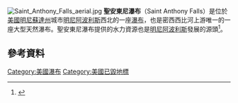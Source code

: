 [[File:Saint_Anthony_Falls_aerial.jpg|thumb]]
'''聖安東尼瀑布'''（Saint Anthony Falls）是位於[[美國|美國]][[明尼蘇達州|明尼蘇達州]]城市[[明尼阿波利斯|明尼阿波利斯]]西北的一座[[瀑布|瀑布]]，也是密西西比河上游唯一的一座大型天然瀑布。聖安東尼瀑布提供的水力資源也是[[明尼阿波利斯|明尼阿波利斯]]發展的源頭<ref name="Corps">{{Cite web |url=http://www.mvp.usace.army.mil/Missions/Navigation/LocksDams/UpperStAnthonyFalls.aspx |title=U.S. Army Corps of Engineers St. Paul District: Upper St. Anthony Falls |access-date=2015-12-27 |archive-date=2016-03-04 |archive-url=https://web.archive.org/web/20160304114455/http://www.mvp.usace.army.mil/Missions/Navigation/LocksDams/UpperStAnthonyFalls.aspx |dead-url=no }}</ref>。

==參考資料==
{{Reflist}}

[[Category:美國瀑布|Category:美國瀑布]]
[[Category:美國已毀地標|Category:美國已毀地標]]